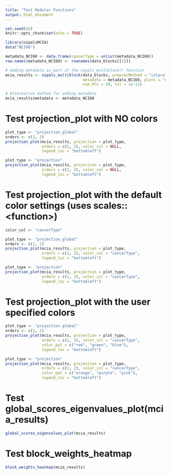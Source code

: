 ```yaml
---
title: "Test Modular Functions"
output: html_document
---
```


```r
set.seed(42)
knitr::opts_chunk$set(echo = TRUE)
```

```r
library(nipalsMCIA)
data("NCI60")

metadata_NCI60 <- data.frame(cancerType = unlist(metadata_NCI60))
row.names(metadata_NCI60) <- rownames(data_blocks[[1]])

# Adding metadata as part of the nipals_multiblock() function
mcia_results <- nipals_multiblock(data_blocks, preprocMethod = "colprofile",
                                  metadata = metadata_NCI60, plots = "none",
                                  num_PCs = 10, tol = 1e-12)

# Alternative method for adding metadata
mcia_results$metadata <- metadata_NCI60
```

# Test projection_plot with NO colors

```r
plot_type <- "projection_global"
orders <- c(1, 2)
projection_plot(mcia_results, projection = plot_type,
                orders = c(1, 2), color_col = NULL,
                legend_loc = "bottomleft")
```

```r
plot_type <- "projection"
projection_plot(mcia_results, projection = plot_type,
                orders = c(1, 2), color_col = NULL,
                legend_loc = "bottomleft")
```

# Test projection_plot with the default color settings (uses scales::\<function\>)

```r
color_col <- "cancerType"
```

```r
plot_type <- "projection_global"
orders <- c(1, 2)
projection_plot(mcia_results, projection = plot_type,
                orders = c(1, 2), color_col = "cancerType",
                legend_loc = "bottomleft")
```

```r
plot_type <- "projection"
projection_plot(mcia_results, projection = plot_type,
                orders = c(1, 2), color_col = "cancerType",
                legend_loc = "bottomleft")
```

# Test projection_plot with the user specified colors

```r
plot_type <- "projection_global"
orders <- c(1, 2)
projection_plot(mcia_results, projection = plot_type,
                orders = c(1, 2), color_col = "cancerType",
                color_pal = c("red", "green", "blue"),
                legend_loc = "bottomleft")
```

```r
plot_type <- "projection"
projection_plot(mcia_results, projection = plot_type,
                orders = c(1, 2), color_col = "cancerType",
                color_pal = c("orange", "purple", "pink"),
                legend_loc = "bottomleft")
```

# Test global_scores_eigenvalues_plot(mcia_results)

```r
global_scores_eigenvalues_plot(mcia_results)
```

# Test block_weights_heatmap

```r
block_weights_heatmap(mcia_results)
```

